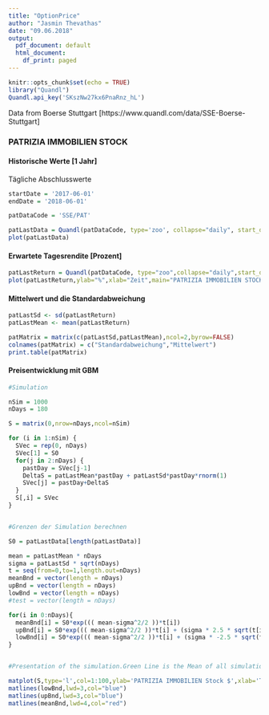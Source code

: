 ```yaml
---
title: "OptionPrice"
author: "Jasmin Thevathas"
date: "09.06.2018"
output: 
  pdf_document: default
  html_document:
    df_print: paged
---
```


```r
knitr::opts_chunk$set(echo = TRUE)
library("Quandl")
Quandl.api_key('SKszNw27kx6PnaRnz_hL')
```

Data from Boerse Stuttgart [https://www.quandl.com/data/SSE-Boerse-Stuttgart]


### PATRIZIA IMMOBILIEN STOCK
#### Historische Werte [1 Jahr]
Tägliche Abschlusswerte
```r
startDate = '2017-06-01'
endDate = '2018-06-01'

patDataCode = 'SSE/PAT'

patLastData = Quandl(patDataCode, type='zoo', collapse="daily", start_date=startDate, end_date=endDate)[,"Last"]
plot(patLastData)
```

#### Erwartete Tagesrendite [Prozent]
```r
patLastReturn = Quandl(patDataCode, type="zoo",collapse="daily",start_date=startDate, end_date=endDate, transform = "rdiff")[,"Last"]
plot(patLastReturn,ylab="%",xlab="Zeit",main="PATRIZIA IMMOBILIEN STOCK Rendite in [%]")
```

#### Mittelwert und die Standardabweichung
```r
patLastSd <- sd(patLastReturn)
patLastMean <- mean(patLastReturn)

patMatrix = matrix(c(patLastSd,patLastMean),ncol=2,byrow=FALSE)
colnames(patMatrix) = c("Standardabweichung","Mittelwert")
print.table(patMatrix)
```

#### Preisentwicklung mit GBM
```r
#Simulation

nSim = 1000
nDays = 180

S = matrix(0,nrow=nDays,ncol=nSim)
```
```r
for (i in 1:nSim) {
  SVec = rep(0, nDays)
  SVec[1] = S0
  for(j in 2:nDays) {
    pastDay = SVec[j-1]
    DeltaS = patLastMean*pastDay + patLastSd*pastDay*rnorm(1)
    SVec[j] = pastDay+DeltaS
  }
  S[,i] = SVec
}


#Grenzen der Simulation berechnen

S0 = patLastData[length(patLastData)]

mean = patLastMean * nDays
sigma = patLastSd * sqrt(nDays)
t = seq(from=0,to=1,length.out=nDays)
meanBnd = vector(length = nDays) 
upBnd = vector(length = nDays) 
lowBnd = vector(length = nDays) 
#test = vector(length = nDays)

for(i in 0:nDays){
  meanBnd[i] = S0*exp((( mean-sigma^2/2 ))*t[i])
  upBnd[i] = S0*exp((( mean-sigma^2/2 ))*t[i] + (sigma * 2.5 * sqrt(t[i])))
  lowBnd[i] = S0*exp((( mean-sigma^2/2 ))*t[i] + (sigma * -2.5 * sqrt(t[i])))
}


#Presentation of the simulation.Green Line is the Mean of all simulations and the blue lines are the boundaries

matplot(S,type='l',col=1:100,ylab='PATRIZIA IMMOBILIEN Stock $',xlab='Tage',main='GBM Simulation')
matlines(lowBnd,lwd=3,col="blue")
matlines(upBnd,lwd=3,col="blue")
matlines(meanBnd,lwd=4,col="red")
```

